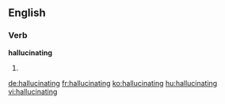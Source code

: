 ==English==

===Verb===
'''hallucinating'''

# {{present participle of|hallucinate}}

[[de:hallucinating]]
[[fr:hallucinating]]
[[ko:hallucinating]]
[[hu:hallucinating]]
[[vi:hallucinating]]